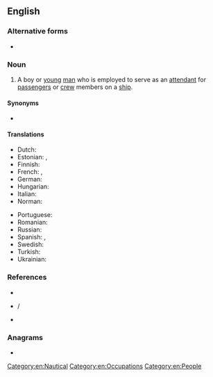 {{also|cabinboy|cabin-boy}}
==English==

===Alternative forms===
* {{l|en|cabin-boy}}

===Noun===
{{en-noun}}

# {{lb|en|dated}} A boy or [[young]] [[man]] who is employed to serve as an [[attendant]] for [[passenger]]s or [[crew]] members on a [[ship]].

====Synonyms====
* {{l|en|ship's boy}}

====Translations====
{{trans-top|a boy serving on a ship}}
* Dutch: {{t+|nl|scheepsjongen|m}}
* Estonian: {{t|et|junga}}, {{t|et|kajutiteenija}}
* Finnish: {{t|fi|hyttipoika}}
* French: {{t+|fr|mousse|m}}, {{t+|fr|moussaillon|m}}
* German: {{t+|de|Schiffsjunge|m}}
* Hungarian: {{t+|hu|hajósinas}}
* Italian: {{t+|it|mozzo|m}}
* Norman: {{t|nrf|mousse|m}}
{{trans-mid}}
* Portuguese: {{t+|pt|grumete|m}}
* Romanian: {{t+|ro|mus|m}}
* Russian: {{t+|ru|ю́нга|m}}
* Spanish: {{t+|es|grumete|m}}, {{t+|es|galopín|m}}
* Swedish: {{t+|sv|skeppsgosse|c}}
* Turkish: {{t+|tr|miço}}
* Ukrainian: {{t+|uk|ю́нга|m|sc=Cyrl}}
{{trans-bottom}}

===References===
* {{R:Webster 1828|cabin-boy}}
* {{R:Lexico|cabinboy}} / {{R:Lexico}}
* {{R:Dictionary.com}}

===Anagrams===
* {{anagrams|en|a=abbcinoy|babycino}}

[[Category:en:Nautical]]
[[Category:en:Occupations]]
[[Category:en:People]]